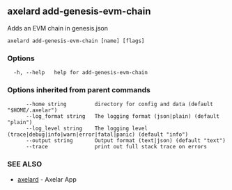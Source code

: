 ## axelard add-genesis-evm-chain

Adds an EVM chain in genesis.json

```
axelard add-genesis-evm-chain [name] [flags]
```

### Options

```
  -h, --help   help for add-genesis-evm-chain
```

### Options inherited from parent commands

```
      --home string         directory for config and data (default "$HOME/.axelar")
      --log_format string   The logging format (json|plain) (default "plain")
      --log_level string    The logging level (trace|debug|info|warn|error|fatal|panic) (default "info")
      --output string       Output format (text|json) (default "text")
      --trace               print out full stack trace on errors
```

### SEE ALSO

- [axelard](/cli-docs/v0_31_3/axelard) - Axelar App
